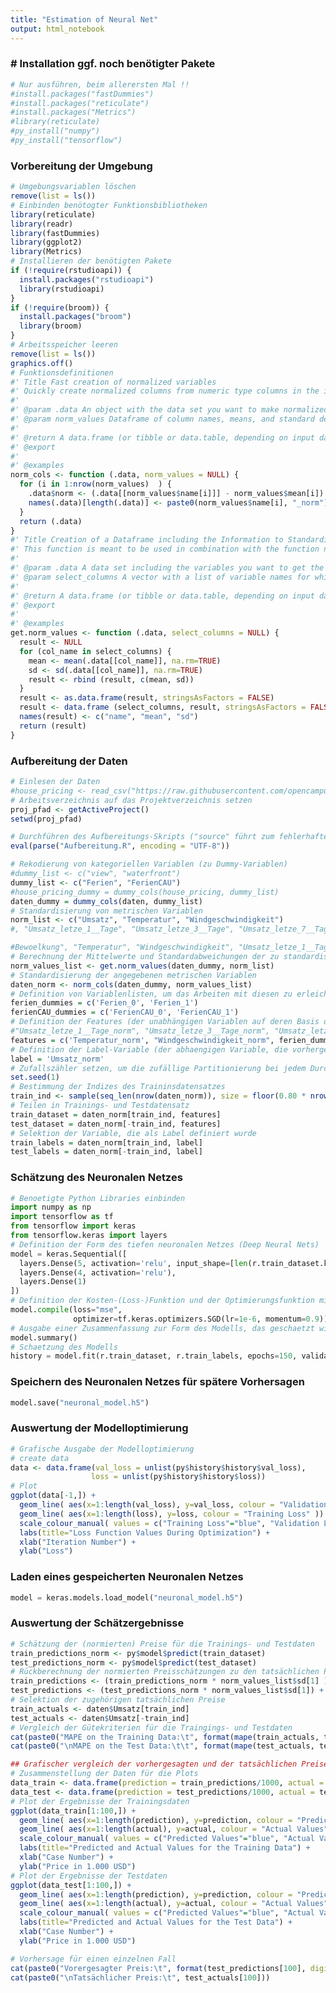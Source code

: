 ```yaml
---
title: "Estimation of Neural Net"
output: html_notebook
---
```


### # Installation ggf. noch benötigter Pakete ###
```r
# Nur ausführen, beim allerersten Mal !!
#install.packages("fastDummies")
#install.packages("reticulate")
#install.packages("Metrics")
#library(reticulate)
#py_install("numpy")
#py_install("tensorflow")
```


### Vorbereitung der Umgebung ###
```r
# Umgebungsvariablen löschen
remove(list = ls())
# Einbinden benötogter Funktionsbibliotheken
library(reticulate)
library(readr)
library(fastDummies)
library(ggplot2)
library(Metrics)
# Installieren der benötigten Pakete
if (!require(rstudioapi)) {
  install.packages("rstudioapi")
  library(rstudioapi) 
}
if (!require(broom)) {
  install.packages("broom")
  library(broom)
}
# Arbeitsspeicher leeren
remove(list = ls())
graphics.off()
# Funktionsdefinitionen
#' Title Fast creation of normalized variables
#' Quickly create normalized columns from numeric type columns in the inputted data. This function is useful for statistical analysis when you want normalized columns rather than the actual columns.
#'
#' @param .data An object with the data set you want to make normalized columns from.
#' @param norm_values Dataframe of column names, means, and standard deviations that is used to create corresponding normalized variables from.
#'
#' @return A data.frame (or tibble or data.table, depending on input data type) with same number of rows as inputted data and original columns plus the newly created normalized. columns.
#' @export
#'
#' @examples
norm_cols <- function (.data, norm_values = NULL) {
  for (i in 1:nrow(norm_values)  ) {
    .data$norm <- (.data[[norm_values$name[i]]] - norm_values$mean[i]) / norm_values$sd[i]
    names(.data)[length(.data)] <- paste0(norm_values$name[i], "_norm")
  }
  return (.data)
}
#' Title Creation of a Dataframe including the Information to Standardize Variables
#' This function is meant to be used in combination with the function norm_cols
#'
#' @param .data A data set including the variables you want to get the means and standard deviations from.
#' @param select_columns A vector with a list of variable names for which you want to get the means and standard deviations from.
#'
#' @return A data.frame (or tibble or data.table, depending on input data type) including the names, means, and standard deviations of the variables included in the select_columns argument.
#' @export
#'
#' @examples
get.norm_values <- function (.data, select_columns = NULL) {
  result <- NULL
  for (col_name in select_columns) {
    mean <- mean(.data[[col_name]], na.rm=TRUE)
    sd <- sd(.data[[col_name]], na.rm=TRUE)
    result <- rbind (result, c(mean, sd))
  }
  result <- as.data.frame(result, stringsAsFactors = FALSE)
  result <- data.frame (select_columns, result, stringsAsFactors = FALSE)
  names(result) <- c("name", "mean", "sd")
  return (result)
}
```


### Aufbereitung der Daten ###
```r
# Einlesen der Daten
#house_pricing <- read_csv("https://raw.githubusercontent.com/opencampus-sh/ws1920-datascience/master/house_pricing_test.csv")
# Arbeitsverzeichnis auf das Projektverzeichnis setzen
proj_pfad <- getActiveProject()
setwd(proj_pfad)

# Durchführen des Aufbereitungs-Skripts ("source" führt zum fehlerhaften Durchführen mit Umlauten, daher die explizite Angabe der Unicode-Kodierung)
eval(parse("Aufbereitung.R", encoding = "UTF-8"))

```

```r
# Rekodierung von kategoriellen Variablen (zu Dummy-Variablen)
#dummy_list <- c("view", "waterfront")
dummy_list <- c("Ferien", "FerienCAU")
#house_pricing_dummy = dummy_cols(house_pricing, dummy_list)
daten_dummy = dummy_cols(daten, dummy_list)
# Standardisierung von metrischen Variablen
norm_list <- c("Umsatz", "Temperatur", "Windgeschwindigkeit")
#, "Umsatz_letze_1__Tage", "Umsatz_letze_3__Tage", "Umsatz_letze_7__Tage", "Umsatz_letze_30__Tage"

#Bewoelkung", "Temperatur", "Windgeschwindigkeit", "Umsatz_letze_1__Tage", "Umsatz_letze_2__Tage", "Umsatz_letze_3__Tage", "Umsatz_letze_7__Tage", "Umsatz_letze_30__Tage"
# Berechnung der Mittelwerte und Standardabweichungen der zu standardisierenden Variablen
norm_values_list <- get.norm_values(daten_dummy, norm_list)
# Standardisierung der angegebenen metrischen Variablen
daten_norm <- norm_cols(daten_dummy, norm_values_list)
# Definition von Variablenlisten, um das Arbeiten mit diesen zu erleichtern
ferien_dummies = c('Ferien_0', 'Ferien_1')
ferienCAU_dummies = c('FerienCAU_0', 'FerienCAU_1')
# Definition der Features (der unabhängigen Variablen auf deren Basis die Vorhersagen erzeugt werden sollen)
#"Umsatz_letze_1__Tage_norm", "Umsatz_letze_3__Tage_norm", "Umsatz_letze_7__Tage_norm", "Umsatz_letze_30__Tage_norm"
features = c('Temperatur_norm', "Windgeschwindigkeit_norm", ferien_dummies, ferienCAU_dummies)
# Definition der Label-Variable (der abhaengigen Variable, die vorhergesagt werden soll) sowie
label = 'Umsatz_norm'
# Zufallszähler setzen, um die zufällige Partitionierung bei jedem Durchlauf gleich zu halten
set.seed(1)
# Bestimmung der Indizes des Traininsdatensatzes
train_ind <- sample(seq_len(nrow(daten_norm)), size = floor(0.80 * nrow(daten_norm)))
# Teilen in Trainings- und Testdatensatz
train_dataset = daten_norm[train_ind, features]
test_dataset = daten_norm[-train_ind, features]
# Selektion der Variable, die als Label definiert wurde
train_labels = daten_norm[train_ind, label]
test_labels = daten_norm[-train_ind, label]
```


### Schätzung des Neuronalen Netzes
```python
# Benoetigte Python Libraries einbinden
import numpy as np
import tensorflow as tf
from tensorflow import keras
from tensorflow.keras import layers
# Definition der Form des tiefen neuronalen Netzes (Deep Neural Nets)
model = keras.Sequential([
  layers.Dense(5, activation='relu', input_shape=[len(r.train_dataset.keys())]),
  layers.Dense(4, activation='relu'),
  layers.Dense(1)
])
# Definition der Kosten-(Loss-)Funktion und der Optimierungsfunktion mit seinen Hyperparametern
model.compile(loss="mse",
              optimizer=tf.keras.optimizers.SGD(lr=1e-6, momentum=0.9))
# Ausgabe einer Zusammenfassung zur Form des Modells, das geschaetzt wird (nicht notwendig)
model.summary()
# Schaetzung des Modells
history = model.fit(r.train_dataset, r.train_labels, epochs=150, validation_split = 0.1, verbose=0)
```


### Speichern des Neuronalen Netzes für spätere Vorhersagen ###
```python
model.save("neuronal_model.h5")
```


### Auswertung der Modelloptimierung ###
```r
# Grafische Ausgabe der Modelloptimierung
# create data
data <- data.frame(val_loss = unlist(py$history$history$val_loss),
                  loss = unlist(py$history$history$loss))
# Plot
ggplot(data[-1,]) +
  geom_line( aes(x=1:length(val_loss), y=val_loss, colour = "Validation Loss" )) +
  geom_line( aes(x=1:length(loss), y=loss, colour = "Training Loss" )) +
  scale_colour_manual( values = c("Training Loss"="blue", "Validation Loss"="red") ) +
  labs(title="Loss Function Values During Optimization") +
  xlab("Iteration Number") +
  ylab("Loss") 
```


### Laden eines gespeicherten Neuronalen Netzes ###
```python
model = keras.models.load_model("neuronal_model.h5")
```


### Auswertung der Schätzergebnisse ###
```r
# Schätzung der (normierten) Preise für die Trainings- und Testdaten
train_predictions_norm <- py$model$predict(train_dataset)
test_predictions_norm <- py$model$predict(test_dataset)
# Rückberechnung der normierten Preisschätzungen zu den tatsächlichen Preisschätzungen bzw. Preisen
train_predictions <- (train_predictions_norm * norm_values_list$sd[1] ) + norm_values_list$mean[1]
test_predictions <- (test_predictions_norm * norm_values_list$sd[1]) + norm_values_list$mean[1]
# Selektion der zugehörigen tatsächlichen Preise
train_actuals <- daten$Umsatz[train_ind]
test_actuals <- daten$Umsatz[-train_ind]
# Vergleich der Gütekriterien für die Traingings- und Testdaten
cat(paste0("MAPE on the Training Data:\t", format(mape(train_actuals, train_predictions)*100, digits=3, nsmall=2)))
cat(paste0("\nMAPE on the Test Data:\t\t", format(mape(test_actuals, test_predictions)*100, digits=3, nsmall=2)))
```

```r
## Grafischer vergleich der vorhergesagten und der tatsächlichen Preise für die Trainings- und Testdaten
# Zusammenstellung der Daten für die Plots
data_train <- data.frame(prediction = train_predictions/1000, actual = train_actuals/1000)
data_test <- data.frame(prediction = test_predictions/1000, actual = test_actuals/1000)
# Plot der Ergebnisse der Trainingsdaten
ggplot(data_train[1:100,]) +
  geom_line( aes(x=1:length(prediction), y=prediction, colour = "Predicted Values" )) +
  geom_line( aes(x=1:length(actual), y=actual, colour = "Actual Values" )) +
  scale_colour_manual( values = c("Predicted Values"="blue", "Actual Values"="red") ) +
  labs(title="Predicted and Actual Values for the Training Data") +
  xlab("Case Number") +
  ylab("Price in 1.000 USD") 
# Plot der Ergebnisse der Testdaten
ggplot(data_test[1:100,]) +
  geom_line( aes(x=1:length(prediction), y=prediction, colour = "Predicted Values" )) +
  geom_line( aes(x=1:length(actual), y=actual, colour = "Actual Values" )) +
  scale_colour_manual( values = c("Predicted Values"="blue", "Actual Values"="red") ) +
  labs(title="Predicted and Actual Values for the Test Data") +
  xlab("Case Number") +
  ylab("Price in 1.000 USD") 
```

```r
# Vorhersage für einen einzelnen Fall
cat(paste0("Vorergesagter Preis:\t", format(test_predictions[100], digits=2, nsmall =0)))
cat(paste0("\nTatsächlicher Preis:\t", test_actuals[100]))
```